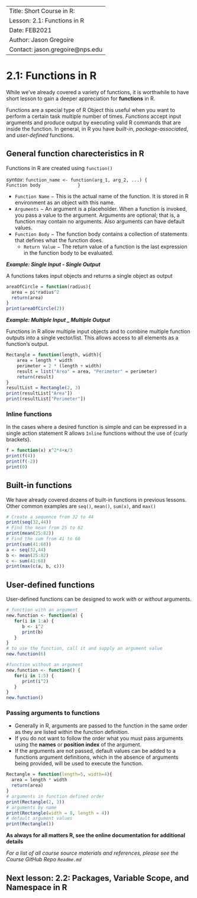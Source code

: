 -------
Title: Short Course in R: 
Lesson: 2.1: Functions in R
Date: FEB2021
Author: Jason Gregoire
Contact: jason.gregoire@nps.edu
---------------

# 2.1: Functions in R

While we've already covered a variety of functions, it is worthwhile to have short lesson to  gain a deeper appreciation for **functions** in R.

Functions are a special type of R Object this useful when you want to perform a certain task multiple number of times. *Functions* accept input arguments and produce output by executing valid R commands that are inside the function. In general, in R you have *built-in*, *package-associated*, and *user-defined* functions. 

## General function charecteristics in R
Functions in R are created using `function()` 

*syntax*: `function_name <- function(arg_1, arg_2, ...) {
			Function body 
			}`

* `Function Name` − This is the actual name of the function. It is stored in R environment as an object with this name.
* `Arguments` − An argument is a placeholder. When a function is invoked, you pass a value to the argument. Arguments are optional; that is, a function may contain no arguments. Also arguments can have default values.
* `Function Body` − The function body contains a collection of statements that defines what the function does.
  + `Return Value` − The return value of a function is the last expression in the function body to be evaluated.

***Example: Single Input - Single Output***

A functions takes input objects and returns a single object as output
```R
areaOfCircle = function(radius){ 
  area = pi*radius^2
  return(area) 
} 
print(areaOfCircle(2)) 
```

***Example: Multiple Input _ Multiple Output***

Functions in R allow multiple input objects and to combine multiple function outputs into a single vector/list.  This allows access to all elements as a function's output.

```R
Rectangle = function(length, width){ 
	area = length * width 
	perimeter = 2 * (length + width) 
	result = list("Area" = area, "Perimeter" = perimeter) 
	return(result) 
} 
resultList = Rectangle(2, 3) 
print(resultList["Area"]) 
print(resultList["Perimeter"]) 
```

### Inline functions
In the cases where a desired function is simple and can be expressed in a single action statement R allows `Inline` functions without the use of {curly brackets}. 

```R
f = function(x) x^2*4+x/3 
print(f(4)) 
print(f(-2)) 
print(0) 
```

## Built-in functions
We have already covered dozens of built-in functions in previous lessons. Other common examples are `seq()`, `mean()`, `sum(x)`, and `max()` 

```R
# Create a sequence from 32 to 44
print(seq(32,44)) 
# Find the mean from 25 to 82
print(mean(25:82))
# Find the sum from 41 to 68 
print(sum(41:68)) 
a <- seq(32,44)
b <- mean(25:82)
c <- sum(41:68)
print(max(c(a, b, c)))
```

## User-defined functions 
User-defined functions can be designed to work *with* or *without* arguments. 

```R
# function with an argument
new.function <- function(a) { 
   for(i in 1:a) {
      b <- i^2
      print(b)
   }
}	
# to use the function, call it and supply an argument value
new.function(6) 
```

```R
#function without an argument
new.function <- function() { 
   for(i in 1:5) {
      print(i^2)
   }
}	
new.function()
```

### Passing arguments to functions

* Generally in R, arguments are passed to the function in the same order as they are listed within the function definition.
* If you do not want to follow the order what you must pass arguments using the **names** or **position index** of the argument.
* If the arguments are not passed, default values can be added to a functions argument definitions, which in the absence of arguments being provided, will be used to execute the function. 
```R
Rectangle = function(length=5, width=4){ 
  area = length * width 
  return(area) 
} 
# arguments in function defined order
print(Rectangle(2, 3))  			
# arguments by name
print(Rectangle(width = 8, length = 4)) 	
# default argument values
print(Rectangle()) 				
```

**As always for all matters R, see the online documentation for additional details**

*For a list of all course source materials and references, please see the Course GitHub Repo `Readme.md`*  

## Next lesson: 2.2: Packages, Variable Scope, and Namespace in R

